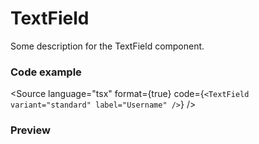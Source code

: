 
<Meta title="Components/TextField" component={TextField} />

# TextField

Some description for the TextField component.

### Code example
<Source
    language="tsx"
    format={true}
    code={`
      <TextField variant="standard" label="Username" />
    `}
/>

### Preview
<Canvas>
    <TextField variant="standard" label="Username" />
</Canvas>